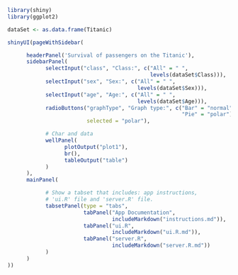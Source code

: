 ```r
library(shiny)
library(ggplot2)

dataSet <- as.data.frame(Titanic)

shinyUI(pageWithSidebar(

      headerPanel('Survival of passengers on the Titanic'),
      sidebarPanel(
            selectInput("class", "Class:", c("All" = " ",
                                             levels(dataSet$Class))),
            selectInput("sex", "Sex:", c("All" = " ",
                                         levels(dataSet$Sex))),
            selectInput("age", "Age:", c("All" = " ",
                                         levels(dataSet$Age))),
            radioButtons("graphType", "Graph type:", c("Bar" = "normal",
                                                       "Pie" = "polar"),
                         selected = "polar"),

            # Char and data
            wellPanel(
                  plotOutput("plot1"),
                  br(),
                  tableOutput("table")
            )
      ),
      mainPanel(

            # Show a tabset that includes: app instructions,
            # 'ui.R' file and 'server.R' file.
            tabsetPanel(type = "tabs",
                        tabPanel("App Documentation",
                                 includeMarkdown("instructions.md")),
                        tabPanel("ui.R",
                                 includeMarkdown("ui.R.md")),
                        tabPanel("server.R",
                                 includeMarkdown("server.R.md"))
            )
      )
))
```
